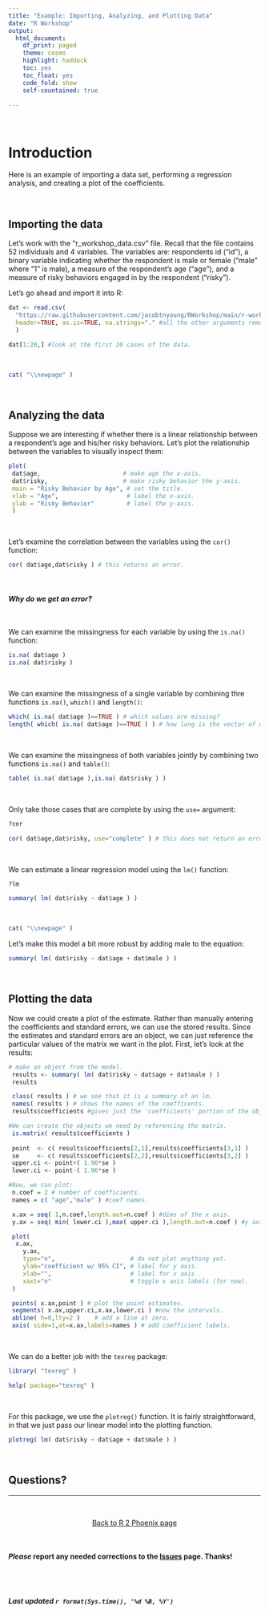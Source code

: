 ```yaml
---
title: "Example: Importing, Analyzing, and Plotting Data"
date: "R Workshop"
output: 
  html_document:
    df_print: paged
    theme: cosmo
    highlight: haddock
    toc: yes
    toc_float: yes
    code_fold: show
    self-countained: true

---
```


<br>

# **Introduction**  
Here is an example of importing a data set, performing a regression analysis, and creating a plot of the coefficients.  

<br>

## **Importing the data**  
Let's work with the "r_workshop_data.csv" file. Recall that the file contains 52 individuals and 4 variables. The variables are: respondents id ("id"), a binary variable indicating whether the respondent is male or female ("male" where "1" is male), a measure of the respondent’s age ("age"), and a measure of risky behaviors engaged in by the respondent ("risky").  

Let’s go ahead and import it into R:  

```r

dat <- read.csv(
  "https://raw.githubusercontent.com/jacobtnyoung/RWorkshop/main/r-workshop-data.csv", #the url.
  header=TRUE, as.is=TRUE, na.strings="." #all the other arguments remain the same.
  )

dat[1:20,] #look at the first 20 cases of the data.

```  

<br>

```r

cat( "\\newpage" )

```

<br>

## **Analyzing the data**  

Suppose we are interesting if whether there is a linear relationship between a respondent's age and his/her risky behaviors. Let’s plot the relationship between the variables to visually inspect them:  

```r

plot(
 dat$age,                       # make age the x-axis.
 dat$risky,                     # make risky behavior the y-axis.
 main = "Risky Behavior by Age", # set the title.
 xlab = "Age",                   # label the x-axis.
 ylab = "Risky Behavior"         # label the y-axis.
 )

```

<br>

Let's examine the correlation between the variables using the `cor()` function:  

```r

cor( dat$age,dat$risky ) # this returns an error.

```  

<br>

#### *Why do we get an error?*  

<br>

We can examine the missingness for each variable by using the `is.na()` function:  

```r

is.na( dat$age )
is.na( dat$risky )

```

<br>

We can examine the missingness of a single variable by combining thre functions `is.na()`, `which()` and `length()`:  

```r

which( is.na( dat$age )==TRUE ) # which values are missing?
length( which( is.na( dat$age )==TRUE ) ) # how long is the vector of missing values from age?

```

<br>

We can examine the missingness of both variables jointly by combining two functions `is.na()` and `table()`:  

```r

table( is.na( dat$age ),is.na( dat$risky ) )

```

<br>

Only take those cases that are complete by using the `use=` argument:  

```r

?cor

cor( dat$age,dat$risky, use="complete" ) # this does not return an error.

```

<br>

We can estimate a linear regression model using the `lm()` function:  

```r
?lm

summary( lm( dat$risky ~ dat$age ) )

```

<br>

```r

cat( "\\newpage" )

```

Let's make this model a bit more robust by adding male to the equation:  

```r

summary( lm( dat$risky ~ dat$age + dat$male ) )

```

<br>


## **Plotting the data**  

Now we could create a plot of the estimate. Rather than manually entering the coefficients and standard errors, we can use the stored results. Since the estimates and standard errors are an object, we can just reference the particular values of the matrix we want in the plot. First, let's look at the results:  

```r

# make an object from the model.
 results <- summary( lm( dat$risky ~ dat$age + dat$male ) )
 results

 class( results ) # we see that it is a summary of an lm.
 names( results ) # shows the names of the coefficents.
 results$coefficients #gives just the 'coefficients' portion of the object 'results'.

#We can create the objects we need by referencing the matrix.
 is.matrix( results$coefficients )
 
 point 	<- c( results$coefficients[2,1],results$coefficients[3,1] )
 se    	<- c( results$coefficients[2,2],results$coefficients[3,2] )
 upper.ci <- point+( 1.96*se )
 lower.ci <- point-( 1.96*se )

#Now, we can plot:
 n.coef = 2 # number of coefficients.
 names = c( "age","male" ) #coef names.

 x.ax = seq( 1,n.coef,length.out=n.coef ) #dims of the x axis.
 y.ax = seq( min( lower.ci ),max( upper.ci ),length.out=n.coef ) #y axis.

 plot(
  x.ax,
	y.ax,
	type="n",                     # do not plot anything yet.
	ylab="coefficient w/ 95% CI", # label for y axis.
	xlab="",                      # label for x axis .
	xaxt="n"                      # toggle x axis labels (for now).
 )

 points( x.ax,point ) # plot the point estimates.
 segments( x.ax,upper.ci,x.ax,lower.ci ) #now the intervals.
 abline( h=0,lty=2 )	# add a line at zero.
 axis( side=1,at=x.ax,labels=names ) # add coefficient labels.

```

<br>

We can do a better job with the `texreg` package:  

```r

library( "texreg" )

help( package="texreg" )

```

<br>

For this package, we use the `plotreg()` function. It is fairly straightforward, in that we just pass our linear model into the plotting function.

```r

plotreg( lm( dat$risky ~ dat$age + dat$male ) )

```

<br>

## **Questions?**
  
____

<br>

<p align="center">
[Back to R 2 Phoenix page](https://jacobtnyoung.github.io/R2PhX/)
</p>

<br>
  
#### ***Please*** report any needed corrections to the [Issues](https://github.com/jacobtnyoung/RWorkshop/issues) page. Thanks!
  
<br>
<br>
  
###### ***Last updated `r format(Sys.time(), '%d %B, %Y')`***